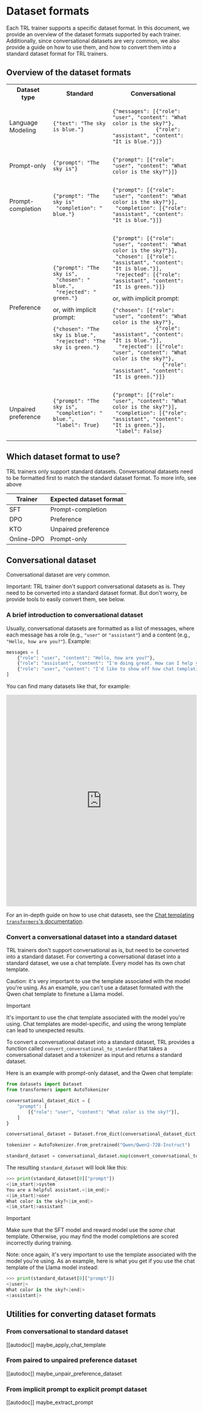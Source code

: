 # Dataset formats

Each TRL trainer supports a specific dataset format. In this document, we provide an overview of the dataset formats supported by each trainer. Additionally, since conversational datasets are very common, we also provide a guide on how to use them, and how to convert them into a standard dataset format for TRL trainers.

## Overview of the dataset formats

<table>
  <tr>
    <th>Dataset type</th>
    <th>Standard</th>
    <th>Conversational</th>
  </tr>
  <tr>
    <td>Language Modeling</td>
    <td>
      <pre><code>{"text": "The sky is blue."}</code></pre>
    </td>
    <td>
      <pre><code>{"messages": [{"role": "user", "content": "What color is the sky?"},
              {"role": "assistant", "content": "It is blue."}]}</code></pre>
    </td>
  </tr>
  <tr>
    <td>Prompt-only</td>
    <td>
      <pre><code>{"prompt": "The sky is"}</code></pre>
    </td>
    <td>
      <pre><code>{"prompt": [{"role": "user", "content": "What color is the sky?"}]}</code></pre>
    </td>
  </tr>
  <tr>
    <td>Prompt-completion</td>
    <td>
      <pre><code>{"prompt": "The sky is"
 "completion": " blue."}</code></pre>
    </td>
    <td>
      <pre><code>{"prompt": [{"role": "user", "content": "What color is the sky?"}],
 "completion": [{"role": "assistant", "content": "It is blue."}]}</code></pre>
    </td>
  </tr>
  </tr>
  <tr>
    <td>Preference</td>
    <td>
      <pre><code>{"prompt": "The sky is",
 "chosen": " blue.",
 "rejected": " green."}</code></pre>
      or, with implicit prompt:
      <pre><code>{"chosen": "The sky is blue.",
 "rejected": "The sky is green."}</code></pre>
    </td>
    <td>
      <pre><code>{"prompt": [{"role": "user", "content": "What color is the sky?"}],
 "chosen": [{"role": "assistant", "content": "It is blue."}],
 "rejected": [{"role": "assistant", "content": "It is green."}]}</code></pre>
      or, with implicit prompt:
      <pre><code>{"chosen": [{"role": "user", "content": "What color is the sky?"},
              {"role": "assistant", "content": "It is blue."}],
  "rejected": [{"role": "user", "content": "What color is the sky?"},
                {"role": "assistant", "content": "It is green."}]}</code></pre>
    </td>
  </tr>
    <td>Unpaired preference</td>
    <td>
      <pre><code>{"prompt": "The sky is",
 "completion": " blue.",
 "label": True}</code></pre>
    </td>
    <td>
      <pre><code>{"prompt": [{"role": "user", "content": "What color is the sky?"}],
 "completion": [{"role": "assistant", "content": "It is green."}],
 "label": False}</code></pre>
    </td>
  </tr>
</table>

## Which dataset format to use?

TRL trainers only support standard datasets. Conversational datasets need to be formatted first to match the standard dataset format. To more info, see above

| Trainer    | Expected dataset format |
| ---------- | ----------------------- |
| SFT        | Prompt-completion       |
| DPO        | Preference              |
| KTO        | Unpaired preference     |
| Online-DPO | Prompt-only             |


## Conversational dataset

Conversational dataset are very common.

Important: TRL trainer  don't support conversational datasets as is. They need to be converted into a standard dataset format. But don't worry, be provide tools to easily convert them, see below.

### A brief introduction to conversational dataset

Usually, conversational datasets are formatted as a list of messages, where each message has a role (e.g., `"user"` or `"assistant"`) and a content (e.g., `"Hello, how are you?"`).
Example:


```python
messages = [
    {"role": "user", "content": "Hello, how are you?"},
    {"role": "assistant", "content": "I'm doing great. How can I help you today?"},
    {"role": "user", "content": "I'd like to show off how chat templating works!"},
]
```

You can find many datasets like that, for example:

<iframe
  src="https://huggingface.co/datasets/trl-lib/kto-mix-14k/embed/viewer/default/train?row=0"
  frameborder="0"
  width="100%"
  height="560px"
></iframe>

For an in-depth guide on how to use chat datasets, see the [Chat templating `transformers`'s documentation](https://huggingface.co/docs/transformers/en/chat_templating).

### Convert a conversational dataset into a standard dataset

TRL trainers don't support conversational as is, but need to be converted into a standard dataset. For converting a conversational dataset into a standard dataset, we use a chat template.
Every model has its own chat template.

Caution: it's very important to use the template associated with the model you're using. As an example, you can't use a dataset formated with the Qwen chat template to finetune a Llama model.

> [!IMPORTANT]
> It's important to use the chat template associated with the model you're using. Chat templates are model-specific, and using the wrong template can lead to unexpected results.

To convert a conversational dataset into a standard dataset, TRL provides a function called `convert_conversational_to_standard` that takes a conversational dataset and a tokenizer as input and returns a standard dataset.

Here is an example with prompt-only dataset, and the Qwen chat template:

```python
from datasets import Dataset
from transformers import AutoTokenizer

conversational_dataset_dict = {
    "prompt": [
        [{"role": "user", "content": "What color is the sky?"}],
    ]
}

conversational_dataset = Dataset.from_dict(conversational_dataset_dict)

tokenizer = AutoTokenizer.from_pretrained("Qwen/Qwen2-72B-Instruct")

standard_dataset = conversational_dataset.map(convert_conversational_to_standard, fn_kwargs={"tokenizer": tokenizer})
```

The resulting `standard_dataset` will look like this:

```python
>>> print(standard_dataset[0]["prompt"])
<|im_start|>system
You are a helpful assistant.<|im_end|>
<|im_start|>user
What color is the sky?<|im_end|>
<|im_start|>assistant
```


> [!IMPORTANT]
> Make sure that the SFT model and reward model use the _same_ chat template. Otherwise, you may find the model completions are scored incorrectly during training.
> 

Note: once again, it's very important to use the template associated with the model you're using. As an example, here is what you get if you use the chat template of the Llama model instead:

```python
>>> print(standard_dataset[0]["prompt"])
<|user|>
What color is the sky?<|end|>
<|assistant|>
```


## Utilities for converting dataset formats

### From conversational to standard dataset

[[autodoc]] maybe_apply_chat_template

### From paired to unpaired preference dataset

[[autodoc]] maybe_unpair_preference_dataset

### From implicit prompt to explicit prompt dataset

[[autodoc]] maybe_extract_prompt

